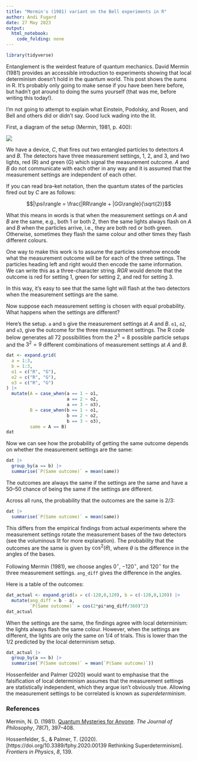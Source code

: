 ```yaml
---
title: "Mermin's (1981) variant on the Bell experiments in R"
author: Andi Fugard
date: 27 May 2023
output: 
  html_notebook: 
    code_folding: none
---
```


```r
library(tidyverse)
```


Entanglement is the weirdest feature of quantum mechanics. David Mermin (1981) provides an accessible introduction to experiments showing that local determinism doesn't hold in the quantum world. This post shows the sums in R. It's probably only going to make sense if you have been here before, but hadn't got around to doing the sums yourself (that was me, before writing this today!).

I'm not going to attempt to explain what Einstein, Podolsky, and Rosen, and Bell and others did or didn't say. Good luck wading into the lit.

First, a diagram of the setup (Mermin, 1981, p. 400):

![](mermin_device.png)


We have a device, *C*, that fires out two entangled particles to detectors *A* and *B*. The detectors have three measurement settings, 1, 2, and 3, and two lights, red (R) and green (G) which signal the measurement outcome. *A* and *B* do not communicate with each other in any way and it is assumed that the measurement settings are independent of each other.

If you can read bra--ket notation, then the quantum states of the particles fired out by *C* are as follows:


$$|\psi\rangle = \frac{|RR\rangle + |GG\rangle}{\sqrt{2}}$$

What this means in words is that when the measurement settings on *A* and *B* are the same, e.g., both 1 or both 2, then the same lights always flash on *A* and *B* when the particles arrive, i.e., they are both red or both green. Otherwise, sometimes they flash the same colour and other times they flash different colours.

One way to make this work is to assume the particles somehow encode what the measurement outcome will be for each of the three settings. The particles heading left and right would then encode the same information. We can write this as a three-character string. *RGR* would denote that the outcome is red for setting 1, green for setting 2, and red for setting 3.

In this way, it's easy to see that the same light will flash at the two detectors when the measurement settings are the same.

Now suppose each measurement setting is chosen with equal probability. What happens when the settings are different?

Here's the setup. `a` and `b` give the measurement settings at *A* and *B*. `o1`, `o2`, and `o3`, give the outcome for the three measurement settings. The R code below generates all 72 possibilities from the $2^3 = 8$ possible particle setups and the $3^2 = 9$ different combinations of measurement settings at *A* and *B*.

```r
dat <- expand.grid(
  a = 1:3,
  b = 1:3,
  o1 = c("R", "G"),
  o2 = c("R", "G"),
  o3 = c("R", "G")
) |>
  mutate(A = case_when(a == 1 ~ o1,
                       a == 2 ~ o2,
                       a == 3 ~ o3),
         B = case_when(b == 1 ~ o1,
                       b == 2 ~ o2,
                       b == 3 ~ o3),
         same = A == B)
dat
```

Now we can see how the probability of getting the same outcome depends on whether the measurement settings are the same:

```r
dat |>
  group_by(a == b) |>
  summarise(`P(Same outcome)` = mean(same))
```

The outcomes are always the same if the settings are the same and have a 50--50 chance of being the same if the settings are different.

Across all runs, the probability that the outcomes are the same is $2/3$:

```r
dat |>
  summarise(`P(Same outcome)` = mean(same))
```

This differs from the empirical findings from actual experiments where the measurement settings rotate the measurement bases of the two detectors (see the voluminous lit for more explanation). The probability that the outcomes are the same is given by $\cos^2(\theta)$, where $\theta$ is the difference in the angles of the bases.

Following Mermin (1981), we choose angles $0^{\circ}$, $-120^{\circ}$, and $120^{\circ}$ for the three measurement settings. `ang_diff` gives the difference in the angles.

Here is a table of the outcomes:

```r
dat_actual <- expand.grid(a = c(-120,0,120), b = c(-120,0,120)) |>
  mutate(ang_diff = b - a,
         `P(Same outcome)` = cos(2*pi*ang_diff/360)^2)
dat_actual
```

When the settings are the same, the findings agree with local determinism: the lights always flash the same colour. However, when the settings are different, the lights are only the same on $1/4$ of trials. This is lower than the $1/2$ predicted by the local determinism setup.

```r
dat_actual |>
  group_by(a == b) |>
  summarise(`P(Same outcome)` = mean(`P(Same outcome)`))
```

Hossenfelder and Palmer (2020) would want to emphasise that the falsification of local determinism assumes that the measurement settings are statistically independent, which they argue isn't obviously true. Allowing the measurement settings to be correlated is known as *superdeterminism*.


### References

Mermin, N. D. (1981). [Quantum Mysteries for Anyone](https://www.jstor.org/stable/2026482). *The Journal of Philosophy*, *78*(7), 397--408.

Hossenfelder, S., & Palmer, T. (2020). [https://doi.org/10.3389/fphy.2020.00139 Rethinking Superdeterminism]. *Frontiers in Physics*, *8*, 139.





